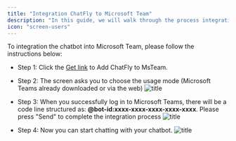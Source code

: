 ```yaml
---
title: "Integration ChatFly to Microsoft Team"
description: "In this guide, we will walk through the process integration ChatFly Bot to Microsoft Team step by step"
icon: "screen-users"
---
```


To integration the chatbot into Microsoft Team, please follow the instructions below:

- Step 1: Click the [Get link](https://shorturl.at/cnMTW) to Add ChatFly to MsTeam.

- Step 2: The screen asks you to choose the usage mode (Microsoft Teams already downloaded or via the web)
![title](https://app.chatfly.co/assets/ms_team_step2-0ed0eb31.png)

- Step 3: When you successfully log in to Microsoft Teams, there will be a code line structured as: **@bot-id:xxxx-xxxx-xxxx-xxxx-xxxx**. Please press "Send" to complete the integration process
![title](https://app.chatfly.co/assets/ms_team_step3-c4df7a9d.png)

- Step 4: Now you can start chatting with your chatbot.
![title](https://app.chatfly.co/assets/ms_team_step4-ca78981d.png)






